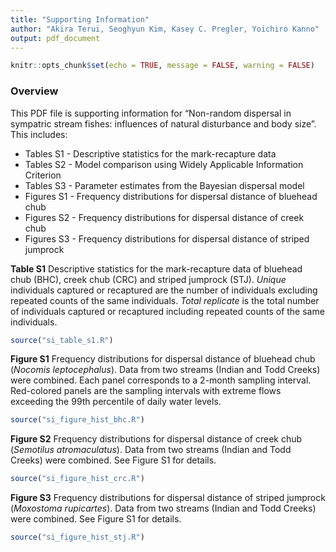 ```yaml
---
title: "Supporting Information"
author: "Akira Terui, Seoghyun Kim, Kasey C. Pregler, Yoichiro Kanno"
output: pdf_document
---
```


```r
knitr::opts_chunk$set(echo = TRUE, message = FALSE, warning = FALSE)
```

### Overview
This PDF file is supporting information for "Non-random dispersal in sympatric stream fishes: influences of natural disturbance and body size". This includes:

* Tables S1 - Descriptive statistics for the mark-recapture data
* Tables S2 - Model comparison using Widely Applicable Information Criterion
* Tables S3 - Parameter estimates from the Bayesian dispersal model
* Figures S1 - Frequency distributions for dispersal distance of bluehead chub
* Figures S2 - Frequency distributions for dispersal distance of creek chub
* Figures S3 - Frequency distributions for dispersal distance of striped jumprock

\pagebreak

**Table S1** Descriptive statistics for the mark-recapture data of bluehead chub (BHC), creek chub (CRC) and striped jumprock (STJ). *Unique* individuals captured or recaptured are the number of individuals excluding repeated counts of the same individuals. *Total replicate* is the total number of individuals captured or recaptured including repeated counts of the same individuals.

```r
source("si_table_s1.R")
```

\pagebreak

**Figure S1** Frequency distributions for dispersal distance of bluehead chub (*Nocomis leptocephalus*). Data from two streams (Indian and Todd Creeks) were combined. Each panel corresponds to a 2-month sampling interval. Red-colored panels are the sampling intervals with extreme flows exceeding the 99th percentile of daily water levels.

```r
source("si_figure_hist_bhc.R")
```

\pagebreak

**Figure S2** Frequency distributions for dispersal distance of creek chub (*Semotilus atromaculatus*). Data from two streams (Indian and Todd Creeks) were combined. See Figure S1 for details.

```r
source("si_figure_hist_crc.R")
```

\pagebreak

**Figure S3** Frequency distributions for dispersal distance of striped jumprock (*Moxostoma rupicartes*). Data from two streams (Indian and Todd Creeks) were combined. See Figure S1 for details.

```r
source("si_figure_hist_stj.R")
```
